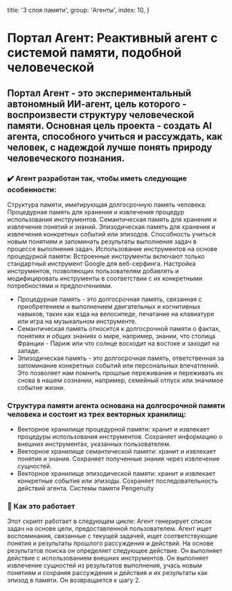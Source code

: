 
  title: '3 слоя памяти',
  group: 'Агенты',
  index: 10,
}

# Портал Агент: Реактивный агент с системой памяти, подобной человеческой

## Портал Агент - это экспериментальный автономный ИИ-агент, цель которого - воспроизвести структуру человеческой памяти. Основная цель проекта - создать AI агента, способного учиться и рассуждать, как человек, с надеждой лучше понять природу человеческого познания.

### ✔️ Агент разработан так, чтобы иметь следующие особенности:
Структура памяти, имитирующая долгосрочную память человека: Процедурная память для хранения и извлечения процедур использования инструментов. Семантическая память для хранения и извлечения понятий и знаний. Эпизодическая память для хранения и извлечения конкретных событий или эпизодов. Способность учиться новым понятиям и запоминать результаты выполнения задач в процессе выполнения задач. Использование инструментов на основе процедурной памяти: Встроенные инструменты включают только стандартный инструмент Google для веб-серфинга. Настройка инструментов, позволяющих пользователям добавлять и модифицировать инструменты в соответствии с их конкретными потребностями и предпочтениями. 
  - Процедурная память - это долгосрочная память, связанная с приобретением и выполнением двигательных и когнитивных навыков, таких как езда на велосипеде, печатание на клавиатуре или игра на музыкальном инструменте.
  - Семантическая память относится к долгосрочной памяти о фактах, понятиях и общих знаниях о мире, например, знании, что столица Франции - Париж или что солнце восходит на востоке и заходит на западе.
  - Эпизодическая память - это долгосрочная память, ответственная за запоминание конкретных событий или персональных впечатлений. Это позволяет нам помнить прошлые переживания и переживать их снова в нашем сознании, например, семейный отпуск или значимое событие жизни.

### Структура памяти агента основана на долгосрочной памяти человека и состоит из трех векторных хранилищ:
  - Векторное хранилище процедурной памяти: хранит и извлекает процедуры использования инструментов. Сохраняет информацию о внешних инструментах, указанных пользователем.
  - Векторное хранилище семантической памяти: хранит и извлекает понятия и знания. Сохраняет полученные знания через извлечение сущностей.
  - Векторное хранилище эпизодической памяти: хранит и извлекает конкретные события или эпизоды. Сохраняет последовательность действий агента. Системы памяти Pengenuity

### 🚗 Как это работает 
Этот скрипт работает в следующем цикле: Агент генерирует список задач на основе цели, предоставленной пользователем. Агент ищет воспоминания, связанные с текущей задачей, ищет соответствующие понятия и результаты прошлого рассуждения и действий. На основе результатов поиска он определяет следующее действие. Он выполняет действие с использованием внешних инструментов. Он выполняет извлечение сущностей из результатов выполнения, учась новым понятиям и сохраняя рассуждения и действия и их результаты как эпизод в памяти. Он возвращается к шагу 2.



